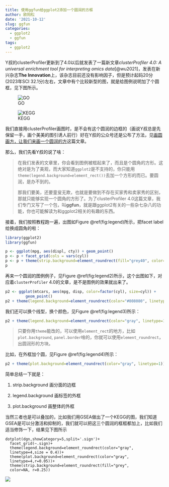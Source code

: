 ```yaml
---
title: 使用ggfun给ggplot2添加一个圆润的方框
author: 欧阳松
date: '2021-10-12'
slug: ggfun
categories:
  - ggplot2
  - ggfun
tags:
  - ggplot2
---
```


Y叔的clusterProfiler更新到了4.0以后就发表了一篇新文章*clusterProfiler 4.0: A universal enrichment tool for interpreting omics data*[@wu2021]，发表在新兴杂志**The Innovation**上，该杂志目前还没有影响因子，但是预计起码20分(2023年SCI 32.1分)左右，文章中有个比较新型的图，就是给图例说明加了个圆框，见下图所示。

![GO](/course/2021-10-12-ggfun/go.jpg)

![KEGG](/course/2021-10-12-ggfun/kegg.jpg)

我们直接用clusterProfiler画图时，是不会有这个圆润的边框的（画说Y叔总是先保留一手，画个美美的图引诱人前行）好在Y叔的公众号还是公布了方法，见[画圆画方，让我们来画一个圆润的方](https://mp.weixin.qq.com/s/P3Un_M6DHqwiwYGbJEZpmw "画圆画方，让我们来画一个圆润的方")这篇文章。

那么，我们先看Y叔的说了啥：

> 在我们发表的文章里，你会看到图例被框起来了，而且是个圆角的方形。这绝对是为了美观，而大家知道`ggplot2`是不支持的，你只能用`theme(legend.background=element_rect())`去加一个方形的而已。要圆润，是办不到的。
>
> 那我们要美，还要童叟无欺，也就是要做到不存在买家秀和卖家秀的区别，那就只能够实现一个圆角的方形了。为了clusterProfiler 4.0这篇文章，我们专门又写了一个包，叫**ggfun**，就是跟ggplot2有关的一些杂七杂八的功能，你也可能解读为和ggplot2相关的有趣的东西。

接着，我们按照教程跑一遍，出图如Figure \@ref(fig:legend)所示，把facet label给换成圆角的啦：

```r
library(ggplot2)
library(ggfun)

p <- ggplot(mpg, aes(displ, cty)) + geom_point()
p <- p + facet_grid(cols = vars(cyl))
p <- p + theme(strip.background=element_roundrect(fill="grey40", color=NA, r=0.15))
p
```

再来一个圆润的图例例子，见Figure \@ref(fig:legend2)所示，这个出图如下，对应着`clusterProfiler` 4.0的文章，是不是图例的效果就出来了。

```r
p2 <- ggplot(mtcars, aes(mpg, disp, color=factor(cyl), size=cyl)) +
         geom_point()
p2 + theme(legend.background=element_roundrect(color="#808080", linetype=2))

```

我们还可以换个线型，换个颜色，见Figure \@ref(fig:legend3)所示：

```r
p2 + theme(legend.background=element_roundrect(color="gray", linetype=1))
```

> 只要你用`theme`能改的，可以使用`element_rect`的地方，比如`plot.background`, `panel.border`啥的，你就可以使用`element_roundrect`，出圆润形的方块。

比如，在外框加个圆，见Figure \@ref(fig:legend4)所示：

```r
p2 + theme(plot.background=element_roundrect(color="gray", linetype=1))
```

简单总结一下就是：

1.  strip.background 画分面的边框

2.  legend.background 画标签的外框

3.  plot.background 画整体的外框

当然三者也是可以叠加的，比如我们用GSEA做出了一个KEGG的图，我们知道GSEA是可以分激活和抑制的，我们就可以把这三个圆润的框框都加上，比如我们适当修饰一下，结果见下图所示

```         
dotplot(dgn,showCategory=5,split='.sign')+
  facet_grid(~.sign)+
  theme(legend.background=element_roundrect(color="gray", 
  linetype=4,size = 0.4))+
  theme(plot.background=element_roundrect(color="gray", 
  linetype=4,r=0.05))+
  theme(strip.background=element_roundrect(fill="grey", 
  color=NA, r=0.25))
```

![](/course/2021-10-12-ggfun/Rplot.png)
